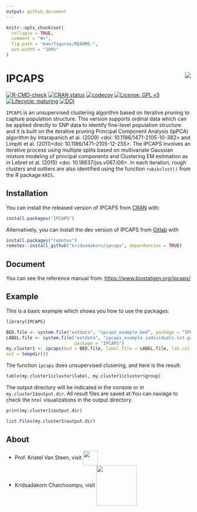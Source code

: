 ```yaml
---
output: github_document
---
```


<!-- README.md is generated from README.Rmd. Please edit that file -->

```r
knitr::opts_chunk$set(
  collapse = TRUE,
  comment = "#>",
  fig.path = "man/figures/README-",
  out.width = "100%"
)
```

# IPCAPS <img src="man/figures/ipcaps_logo.png" align="right" />

<!-- badges: start -->
[![R-CMD-check](https://github.com/kridsadakorn/ipcaps/workflows/R-CMD-check/badge.svg)](https://github.com/kridsadakorn/ipcaps/actions)
[![CRAN status](https://www.r-pkg.org/badges/version/IPCAPS)](https://CRAN.R-project.org/package=IPCAPS)
[![codecov](https://codecov.io/gh/kridsadakorn/ipcaps/branch/master/graph/badge.svg?token=GGF640V5QY)](https://codecov.io/gh/kridsadakorn/ipcaps)
[![License: GPL v3](https://img.shields.io/badge/License-GPLv3-blue.svg)](https://www.gnu.org/licenses/gpl-3.0)
[![Lifecycle: maturing](https://img.shields.io/badge/lifecycle-maturing-blue.svg)](https://www.tidyverse.org/lifecycle/#maturing)
[![DOI](https://zenodo.org/badge/333291312.svg)](https://zenodo.org/badge/latestdoi/333291312)
<!-- badges: end -->

```IPCAPS``` is an unsupervised clustering algorithm based on 
iterative pruning to capture population structure. This version supports ordinal 
data which can be applied directly to SNP data to identify fine-level population 
structure and it is built on the iterative pruning Principal Component Analysis 
(ipPCA) algorithm by Intarapanich et al. (2009) <doi: 10.1186/1471-2105-10-382> 
and Limpiti et al. (2011)<doi: 10.1186/1471-2105-12-255>. The IPCAPS 
involves an iterative process using multiple splits based on multivariate 
Gaussian mixture modeling of principal components and Clustering EM estimation 
as in Lebret et al. (2015) <doi: 10.18637/jss.v067.i06>. In each iteration, rough clusters and outliers are 
also identified using the function ```rubikclust()``` from the R package ```KRIS```.

## Installation

You can install the released version of IPCAPS from [CRAN](https://CRAN.R-project.org) with:

``` r
install.packages("IPCAPS")
```
Alternatively, you can install the dev version of IPCAPS from [Gitlab](https://github.com/kridsadakorn/ipcaps) with
``` r
install.packages("remotes")
remotes::install_github("kridsadakorn/ipcaps", dependencies = TRUE)
```

## Document

You can see the reference manual from: [https://www.biostatgen.org/ipcaps/](https://www.biostatgen.org/ipcaps/)

## Example

This is a basic example which shows you how to use the packages:

```r
library(IPCAPS)

BED.file <- system.file("extdata", "ipcaps_example.bed", package = "IPCAPS")
LABEL.file <- system.file("extdata", "ipcaps_example_individuals.txt.gz",
                          package = "IPCAPS")
my.cluster1 <- ipcaps(bed = BED.file, label.file = LABEL.file, lab.col = 2,
out = tempdir())

```

The function `ipcaps` does unsupervised clusering, and here is the result:

```r
table(my.cluster1$cluster$label, my.cluster1$cluster$group)
```

The output directory will be indicated in the console or in `my.cluster1$output.dir`. All result files are saved at:You can naviage to check the `html` visualizations in the output directory.

```r
print(my.cluster1$output.dir)

list.files(my.cluster1$output.dir)
```



## About

* Prof. Kristel Van Steen, visit  <a href="http://bio3.giga.ulg.ac.be/" border=0 style="border:0; text-decoration:none; outline:none"><img width="40px" src="man/figures/bio3_logo.png" align="center" /></a><br />
* Kridsadakorn Chaichoompu, visit <a href="https://www.biostatgen.org/" border=0 style="border:0; text-decoration:none; outline:none"><img width="110px" src="man/figures/biostatgen_logo.png" align="center" /></a><br />

